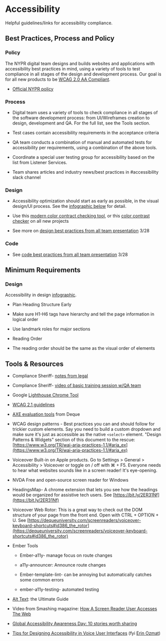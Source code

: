 
<Meta title="Foundations/Accessibility" />


# Accessibility 

Helpful guidelines/links for accessibility compliance.

## Best Practices, Process and Policy

### Policy

The NYPR digital team designs and builds websites and applications with accessibility best practices in mind, using a variety of tools to test compliance in all stages of the design and development process. Our goal is for all new products to be [WCAG 2.0 AA Compliant](https://www.w3.org/TR/WCAG20/).

-   [Official NYPR policy](https://media.wnyc.org/media/resources/2019/Mar/11/NYPR_Web_Accessibility_Policy_2019.pdf)
    

### Process

-   Digital team uses a variety of tools to check compliance in all stages of the software development process: from UI/Wireframes creation to design, development and QA. For the full list, see the Tools section.
    
-   Test cases contain accessibility requirements in the acceptance criteria
    
-   QA team conducts a combination of manual and automated tests for accessibility per requirements, using a combination of the above tools.
    
-   Coordinate a special user testing group for accessibility based on the list from Listener Services.
    
-   Team shares articles and industry news/best practices in #accessibility slack channel
    

### Design

-   Accessibility optimization should start as early as possible, in the visual design/UI process. See the [infographic below](https://webaim.org/resources/designers/) for detail.
    
-   Use this [modern color contract checking tool](https://abc.useallfive.com), or this [color contrast checker](https://webaim.org/resources/contrastchecker/) on all new projects
    
-   See more on [design best practices from all team presentation](https://docs.google.com/presentation/d/1qCg2VjLrr6iuD6qxTU_8rYLA5vaR_OY6WHjCf9P00Xk/edit#slide=id.g527df266b9_0_0) 3/28
    

### Code

-   See [code best practices from all team presentation](https://docs.google.com/presentation/d/1qCg2VjLrr6iuD6qxTU_8rYLA5vaR_OY6WHjCf9P00Xk/edit#slide=id.g527df266b9_0_0https://docs.google.com/presentation/d/1qCg2VjLrr6iuD6qxTU_8rYLA5vaR_OY6WHjCf9P00Xk/edit#slide=id.g548c7760e3_1_41) 3/28
    

## Minimum Requirements

### Design

Accessibility in design [infographic](https://webaim.org/resources/designers/).

-   Plan Heading Structure Early

-   Make sure H1-H6 tags have hierarchy and tell the page information in logical order
    
-   Use landmark roles for major sections
    
-   Reading Order

-   The reading order should be the same as the visual order of elements
    

## Tools & Resources

-   Compliance Sheriff- [notes from legal](http://wiki.nypr.digital/display/DT/Compliance+Sheriff)
    
-   Compliance Sheriff- [video of basic training session w/QA team](https://cyxtera.webex.com/cyxtera/ldr.php?RCID=8397887afe50bd07630404f7a974e2f2)
    
-   Google [Lighthouse Chrome Tool](https://chrome.google.com/webstore/detail/lighthouse/blipmdconlkpinefehnmjammfjpmpbjk?hl=en)
    
-   [WCAG 2.1 guidelines](https://chrome.google.com/webstore/detail/lighthouse/blipmdconlkpinefehnmjammfjpmpbjk?hl=en)
    
-   [AXE evaluation tools](https://www.deque.com/axe/) from Deque
    
-   WCAG design patterns - Best practices you can and should follow for trickier custom elements. Say you need to build a custom dropdown and make sure it's just as accessible as the native `<select>` element. "Design Patterns & Widgets" section of this document to the rescue: [https://www.w3.org/TR/wai-aria-practices-1.1/#aria_ex](https://www.w3.org/TR/wai-aria-practices-1.1/#aria_ex)
    
-   Voiceover Built-in on Apple products. Go to Settings > General > Accessibility > Voiceover or toggle on / off with ⌘ + F5. Everyone needs to hear what websites sounds like in a screen reader! It's eye-opening.
    
-   NVDA Free and open-source screen reader for Windows
    
-   HeadingsMap-  A chrome extension that lets you see how the headings would be organized for assistive tech users. See [https://bit.ly/2ER31Nf](https://bit.ly/2ER31Nf)
    
-   Voiceover Web Rotor: This is a great way to check out the DOM structure of your page from the front end. Open with CTRL + OPTION + U. See [https://dequeuniversity.com/screenreaders/voiceover-keyboard-shortcuts#id386_the_rotor](https://dequeuniversity.com/screenreaders/voiceover-keyboard-shortcuts#id386_the_rotor)
    
-   Ember Tools
    
    - Ember-a11y- manage focus on route changes
    
    - a11y-announcer: Announce route changes
    
    - Ember-template-lint- can be annoying but automatically catches some common errors
    
    - ember-a11y-testing- automated testing
    

-   [Alt Text](https://axesslab.com/alt-texts): the Ultimate Guide
    
-   Video from Smashing magazine: [How A Screen Reader User Accesses The Web](https://www.smashingmagazine.com/2019/02/accessibility-webinar/)
    
-   [Global Accessibility Awareness Day: 10 stories worth sharing](https://uxdesign.cc/global-accessibility-awareness-day-10-stories-worth-sharing-f58adb4426e1)
    
-   [Tips for Designing Accessibility in Voice User Interfaces](https://uxdesign.cc/tips-for-accessibility-in-conversational-interfaces-8e11c58b31f6) (fyi [Erin Ozmat](http://wiki.nypr.digital/display/~eozmat))
